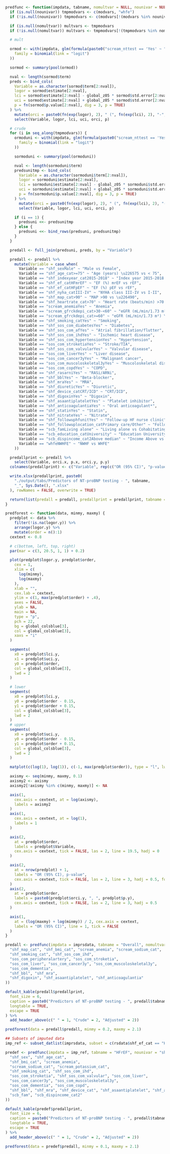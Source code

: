 ```r

predfunc <- function(impdata, tabname, nomultvar = NULL, nounivar = NULL) {
  if (is.null(nounivar)) tmpmodvars <- c(modvars, "whfe")
  if (!is.null(nounivar)) tmpmodvars <- c(modvars[!(modvars %in% nounivar)], "whfe")

  if (is.null(nomultvar)) multvars <- tmpmodvars
  if (!is.null(nomultvar)) multvars <- tmpmodvars[!(tmpmodvars %in% nomultvar)]

  # mult

  ormod <- with(impdata, glm(formula(paste0("scream_nttest == 'Yes' ~ ", paste(multvars, collapse = " + "))),
    family = binomial(link = "logit")
  ))

  sormod <- summary(pool(ormod))

  nval <- length(sormod$term)
  preds <- bind_cols(
    Variable = as.character(sormod$term[2:nval]),
    logor = sormod$estimate[2:nval],
    lci = sormod$estimate[2:nval] - global_z05 * sormod$std.error[2:nval],
    uci = sormod$estimate[2:nval] + global_z05 * sormod$std.error[2:nval],
    p = fn(sormod$p.value[2:nval], dig = 3, p = TRUE)
  ) %>%
    mutate(orci = paste0(fn(exp(logor), 2), " (", fn(exp(lci), 2), "-", fn(exp(uci), 2), ")")) %>%
    select(Variable, logor, lci, uci, orci, p)

  # crude
  for (i in seq_along(tmpmodvars)) {
    ormoduni <- with(impdata, glm(formula(paste0("scream_nttest == 'Yes' ~ ", tmpmodvars[i])),
      family = binomial(link = "logit")
    ))

    sormoduni <- summary(pool(ormoduni))

    nval <- length(sormoduni$term)
    predsunitmp <- bind_cols(
      Variable = as.character(sormoduni$term[2:nval]),
      logor = sormoduni$estimate[2:nval],
      lci = sormoduni$estimate[2:nval] - global_z05 * sormoduni$std.error[2:nval],
      uci = sormoduni$estimate[2:nval] + global_z05 * sormoduni$std.error[2:nval],
      p = fn(sormoduni$p.value[2:nval], dig = 3, p = TRUE)
    ) %>%
      mutate(orci = paste0(fn(exp(logor), 2), " (", fn(exp(lci), 2), "-", fn(exp(uci), 2), ")")) %>%
      select(Variable, logor, lci, uci, orci, p)

    if (i == 1) {
      predsuni <<- predsunitmp
    } else {
      predsuni <<- bind_rows(predsuni, predsunitmp)
    }
  }

  predall <- full_join(predsuni, preds, by = "Variable")

  predall <- predall %>%
    mutate(Variable = case_when(
      Variable == "shf_sexMale" ~ "Male vs Female",
      Variable == "shf_age_cat>=75" ~ "Age (years) \u226575 vs < 75",
      Variable == "shf_indexyear_cat2015-2018" ~ "Index year 2015-2018 vs 2011-2014",
      Variable == "shf_ef_catHFmrEF" ~ "EF (%) mrEF vs rEF",
      Variable == "shf_ef_catHFpEF" ~ "EF (%) pEF vs rEF",
      Variable == "shf_nyha_catIII-IV" ~ "NYHA class III-IV vs I-II",
      Variable == "shf_map_cat>90" ~ "MAP >90 vs \u226490",
      Variable == "shf_heartrate_cat>70" ~ "Heart rate (beats/min) >70 vs \u226470",
      Variable == "scream_anemiaYes" ~ "Anemia",
      Variable == "scream_gfrckdepi_cat>30-<60" ~ "eGFR (mL/min/1.73 m²) 31-59 vs \u226430",
      Variable == "scream_gfrckdepi_cat>=60" ~ "eGFR (mL/min/1.73 m²) \u226560 vs \u226430",
      Variable == "shf_smoking_catYes" ~ "Smoking",
      Variable == "shf_sos_com_diabetesYes" ~ "Diabetes",
      Variable == "shf_sos_com_afYes" ~ "Atrial fibrillation/flutter",
      Variable == "shf_sos_com_ihdYes" ~ "Ischemic heart disease",
      Variable == "shf_sos_com_hypertensionYes" ~ "Hypertension",
      Variable == "sos_com_stroketiaYes" ~ "Stroke/TIA",
      Variable == "shf_sos_com_valvularYes" ~ "Valvular disease",
      Variable == "sos_com_liverYes" ~ "Liver disease",
      Variable == "sos_com_cancer3yYes" ~ "Malignant cancer",
      Variable == "sos_com_muscoloskeletal3yYes" ~ "Muscoloskeletal diseases",
      Variable == "sos_com_copdYes" ~ "COPD",
      Variable == "shf_rasarniYes" ~ "RASi/ARNi",
      Variable == "shf_bblYes" ~ "Beta-blocker",
      Variable == "shf_mraYes" ~ "MRA",
      Variable == "shf_diureticYes" ~ "Diuretic",
      Variable == "shf_device_catCRT/ICD" ~ "CRT/ICD",
      Variable == "shf_digoxinYes" ~ "Digoxin",
      Variable == "shf_asaantiplateletYes" ~ "Platelet inhibitor",
      Variable == "shf_anticoagulantiaYes" ~ "Oral anticoagulant*",
      Variable == "shf_statinYes" ~ "Statin",
      Variable == "shf_nitrateYes" ~ "Nitrate",
      Variable == "shf_followuphfunitYes" ~ "Follow-up HF nurse clinic",
      Variable == "shf_followuplocation_catPrimary care/Other" ~ "Follow-up Primary care/Other vs Hospital",
      Variable == "scb_famLiving alone" ~ "Living alone vs Cohabitating",
      Variable == "scb_education_catUniversity" ~ "Education University vs No university",
      Variable == "scb_dispincome_cat2Above median" ~ "Income Above vs Below median",
      Variable == "whfeNWHFE" ~ "NWHF vs WHFE"
    ))

  predallprint <- predall %>%
    select(Variable, orci.x, p.x, orci.y, p.y)
  colnames(predallprint) <- c("Variable", rep(c("OR (95% CI)", "p-value"), 2))

  write.xlsx(predallprint, paste0(
    "./output/tabs/Predictors of NT-proBNP testing - ", tabname,
    "_", Sys.Date(), ".xlsx"
  ), rowNames = FALSE, overwrite = TRUE)

  return(list(predall = predall, predallprint = predallprint, tabname = tabname))
}

predforest <- function(data, minmy, maxmy) {
  predplot <- data %>%
    filter(!is.na(logor.y)) %>%
    arrange(logor.y) %>%
    mutate(order = n():1)
  cextext <- 0.8

  # c(bottom, left, top, right)
  par(mar = c(3, 20.5, 1, 1) + 0.2)

  plot(predplot$logor.y, predplot$order,
    cex = 1,
    xlim = c(
      log(minmy),
      log(maxmy)
    ),
    xlab = "",
    cex.lab = cextext,
    ylim = c(1, max(predplot$order) + .4),
    axes = FALSE,
    ylab = NA,
    main = NA,
    type = "p",
    pch = 22,
    bg = global_colsblue[3],
    col = global_colsblue[3],
    xaxs = "i"
  )

  segments(
    x0 = predplot$lci.y,
    x1 = predplot$uci.y,
    y0 = predplot$order,
    col = global_colsblue[3],
    lwd = 2
  )

  # lower
  segments(
    x0 = predplot$lci.y,
    y0 = predplot$order - 0.15,
    y1 = predplot$order + 0.15,
    col = global_colsblue[3],
    lwd = 2
  )
  # upper
  segments(
    x0 = predplot$uci.y,
    y0 = predplot$order - 0.15,
    y1 = predplot$order + 0.15,
    col = global_colsblue[3],
    lwd = 2
  )

  matplot(c(log(1), log(1)), c(-1, max(predplot$order)), type = "l", lwd = 1, lty = 3, add = TRUE, col = 1)

  axismy <- seq(minmy, maxmy, 0.1)
  axismy2 <- axismy
  axismy2[!axismy %in% c(minmy, maxmy)] <- NA

  axis(1,
    cex.axis = cextext, at = log(axismy),
    labels = axismy2
  )
  axis(1,
    cex.axis = cextext, at = log(1),
    labels = 1
  )

  axis(2,
    at = predplot$order,
    labels = predplot$Variable,
    cex.axis = cextext, tick = FALSE, las = 2, line = 19.5, hadj = 0
  )

  axis(2,
    at = nrow(predplot) + 1,
    labels = "OR (95% CI), p-value",
    cex.axis = cextext, tick = FALSE, las = 2, line = 3, hadj = 0.5, font = 2
  )
  axis(2,
    at = predplot$order,
    labels = paste0(predplot$orci.y, ", ", predplot$p.y),
    cex.axis = cextext, tick = FALSE, las = 2, line = 3, hadj = 0.5
  )

  axis(1,
    at = (log(maxmy) + log(minmy)) / 2, cex.axis = cextext,
    labels = "OR (95% CI)", line = 1, tick = FALSE
  )
}
```

```r
predall <- predfunc(impdata = imprsdata, tabname = "Overall", nomultvar = c(
  "shf_map_cat", "shf_bmi_cat", "scream_anemia", "scream_sodium_cat",
  "shf_smoking_cat", "shf_sos_com_ihd",
  "sos_com_peripheralartery", "sos_com_stroketia",
  "sos_com_liver", "sos_com_cancer3y", "sos_com_muscoloskeletal3y",
  "sos_com_dementia",
  "shf_bbl", "shf_mra",
  "shf_digoxin", "shf_asaantiplatelet", "shf_anticoagulantia"
))

default_kable(predall$predallprint,
  font_size = 6,
  caption = paste0("Predictors of NT-proBNP testing - ", predall$tabname),
  longtable = TRUE,
  escape = TRUE
) %>%
  add_header_above(c(" " = 1, "Crude" = 2, "Adjusted" = 2))
```

```r

predforest(data = predall$predall, minmy = 0.2, maxmy = 2.1)
```

\clearpage

```r
## Subsets of imputed data
imp_ref <- subset_datlist(imprsdata, subset = c(rsdata$shf_ef_cat == "HFrEF"))

predef <- predfunc(impdata = imp_ref, tabname = "HFrEF", nounivar = "shf_ef_cat", nomultvar = c(
  "shf_sex", "shf_age_cat",
  "shf_bmi_cat", "scream_anemia",
  "scream_sodium_cat", "scream_potassium_cat",
  "shf_smoking_cat", "shf_sos_com_ihd",
  "sos_com_stroketia", "shf_sos_com_valvular", "sos_com_liver",
  "sos_com_cancer3y", "sos_com_muscoloskeletal3y",
  "sos_com_dementia", "sos_com_copd",
  "shf_bbl", "shf_mra", "shf_device_cat", "shf_asaantiplatelet", "shf_anticoagulantia",
  "scb_fam", "scb_dispincome_cat2"
))

default_kable(predef$predallprint,
  font_size = 6,
  caption = paste0("Predictors of NT-proBNP testing - ", predall$tabname),
  longtable = TRUE,
  escape = TRUE
) %>%
  add_header_above(c(" " = 1, "Crude" = 2, "Adjusted" = 2))
```

```r

predforest(data = predef$predall, minmy = 0.1, maxmy = 2.1)
```
